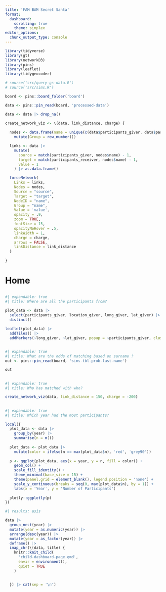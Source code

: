 ```yaml
---
title: 'FAM BAM Secret Santa'
format:
  dashboard:
    scrolling: true
    theme: simplex
editor_options: 
  chunk_output_type: console
---
```


```r
library(tidyverse)
library(gt)
library(networkD3)
library(pins)
library(leaflet)
library(tidygeocoder)

# source('src/query-gs-data.R')
# source('src/sims.R')

board <- pins::board_folder('board')

data <- pins::pin_read(board, 'processed-data')

data <- data |> drop_na()

create_network_viz <- \(data, link_distance, charge) {
  
  nodes <- data.frame(name = unique(c(data$participants_giver, data$participants_receiver)))  |>
    mutate(Group = row_number())

  links <- data |>
    mutate(
      source = match(participants_giver, nodes$name) - 1,
      target = match(participants_receiver, nodes$name) - 1,
      value = 1
    ) |> as.data.frame()

  forceNetwork(
    Links = links,
    Nodes = nodes,
    Source = "source",
    Target = "target",
    NodeID = "name",
    Group = "name",
    Value = 'value',
    opacity = .9,
    zoom = TRUE,
    fontSize = 15,
    opacityNoHover = .5,
    linkWidth = 1,
    charge = charge,
    arrows = FALSE,
    linkDistance = link_distance
  )
  
}


```

# Home

## 

```r
#| expandable: true
#| title: Where are all the participants from?

plot_data <- data |> 
  select(participants_giver, location_giver, long_giver, lat_giver) |> 
  distinct()

leaflet(plot_data) |> 
  addTiles() |> 
  addMarkers(~long_giver, ~lat_giver, popup = ~participants_giver, clusterOptions = markerClusterOptions())

```

## 

```r
#| expandable: true
#| title: What are the odds of matching based on surname ?
out <- pins::pin_read(board, 'sims-tbl-prob-last-name')

out
```

## 

```r
#| expandable: true
#| title: Who has matched with who?

create_network_viz(data, link_distance = 150, charge = -200)
```

## 

```r
#| expandable: true
#| title: Which year had the most participants?

local({
  plot_data <- data |>
    group_by(year) |>
    summarise(n = n())
  
  plot_data <- plot_data |>
    mutate(color = ifelse(n == max(plot_data$n), 'red', 'grey90'))
  
  p <- ggplot(plot_data, aes(x = year, y = n, fill = color)) +
    geom_col() +
    scale_fill_identity() +
    theme_minimal(base_size = 15) +
    theme(panel.grid = element_blank(), legend.position = 'none') +
    scale_y_continuous(breaks = seq(0, max(plot_data$n), by = 1)) +
    labs(x = 'Year', y = 'Number of Participants')
  
  plotly::ggplotly(p)
})

```

```r
#| results: asis

data |>
  group_nest(year) |>
  mutate(year = as.numeric(year)) |>
  arrange(desc(year)) |>
  mutate(year = as_factor(year)) |>
  deframe() |>
  imap_chr(\(data, title) {
    knitr::knit_child(
      'child-dashboard-page.qmd',
      envir = environment(),
      quiet = TRUE
    )
    
    
  }) |> cat(sep = '\n')

```
